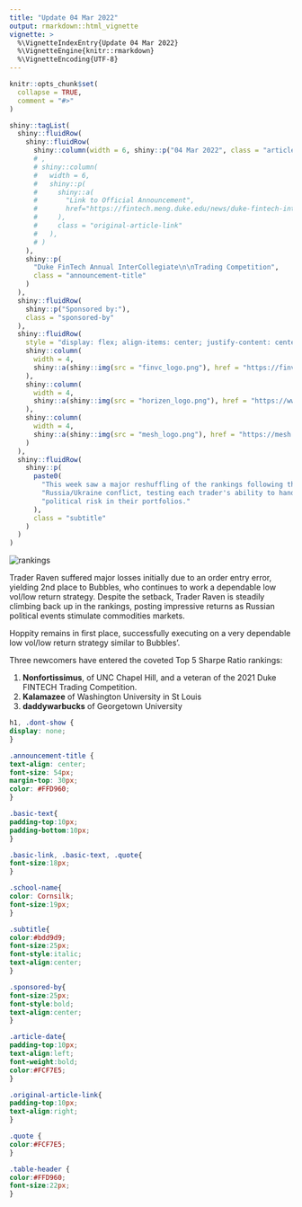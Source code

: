 ```yaml
---
title: "Update 04 Mar 2022"
output: rmarkdown::html_vignette
vignette: >
  %\VignetteIndexEntry{Update 04 Mar 2022}
  %\VignetteEngine{knitr::rmarkdown}
  %\VignetteEncoding{UTF-8}
---
```


```r
knitr::opts_chunk$set(
  collapse = TRUE,
  comment = "#>"
)
```


```r
shiny::tagList(
  shiny::fluidRow(
    shiny::fluidRow(
      shiny::column(width = 6, shiny::p("04 Mar 2022", class = "article-date"))
      # ,
      # shiny::column(
      #   width = 6,
      #   shiny::p(
      #     shiny::a(
      #       "Link to Official Announcement",
      #       href="https://fintech.meng.duke.edu/news/duke-fintech-intercollegiate-trading-competition-kicks-spring-2022"
      #     ),
      #     class = "original-article-link"
      #   ),
      # )
    ),
    shiny::p(
      "Duke FinTech Annual InterCollegiate\n\nTrading Competition",
      class = "announcement-title"
    )
  ),
  shiny::fluidRow(
    shiny::p("Sponsored by:"),
    class = "sponsored-by"
  ),
  shiny::fluidRow(
    style = "display: flex; align-items: center; justify-content: center;",
    shiny::column(
      width = 4, 
      shiny::a(shiny::img(src = "finvc_logo.png"), href = "https://finvc.co/")
    ),
    shiny::column(
      width = 4, 
      shiny::a(shiny::img(src = "horizen_logo.png"), href = "https://www.horizen.io/")
    ),
    shiny::column(
      width = 4,
      shiny::a(shiny::img(src = "mesh_logo.png"), href = "https://mesh.xyz/")
    )
  ),
  shiny::fluidRow(
    shiny::p(
      paste0(
        "This week saw a major reshuffling of the rankings following the ",
        "Russia/Ukraine conflict, testing each trader's ability to handle ",
        "political risk in their portfolios."
      ),
      class = "subtitle"
    )
  )
)
```

<img src="rankings04Mar.png" alt="rankings">

<p class = "basic-text"> Trader Raven suffered major losses initially due to an
order entry error, yielding 2nd place to Bubbles, who continues to work a
dependable low vol/low return strategy. Despite the setback, Trader Raven is
steadily climbing back up in the rankings, posting impressive returns as Russian
political events stimulate commodities markets.</p>

<p class = "basic-text"> Hoppity remains in first place, successfully executing
on a very dependable low vol/low return strategy similar to Bubbles'.</p>

<p class = "basic-text"> Three newcomers have entered the coveted Top 5 Sharpe 
Ratio rankings:</p>

<ol>
  <li><b>Nonfortissimus</b>, of UNC Chapel Hill, and a veteran of the 2021 Duke 
  FINTECH Trading Competition.</li>
  <li><b>Kalamazee</b> of Washington University in St Louis</li>
  <li><b>daddywarbucks</b> of Georgetown University
</ol>
  


```css
h1, .dont-show {
display: none;
}

.announcement-title {
text-align: center;
font-size: 54px;
margin-top: 30px;
color: #FFD960;
}

.basic-text{
padding-top:10px;
padding-bottom:10px;
}

.basic-link, .basic-text, .quote{
font-size:18px;
}

.school-name{
color: Cornsilk;
font-size:19px;
}

.subtitle{
color:#bdd9d9;
font-size:25px;
font-style:italic;
text-align:center;
}

.sponsored-by{
font-size:25px;
font-style:bold;
text-align:center;
}

.article-date{
padding-top:10px;
text-align:left;
font-weight:bold;
color:#FCF7E5;
}

.original-article-link{
padding-top:10px;
text-align:right;
}

.quote {
color:#FCF7E5;
}

.table-header {
color:#FFD960;
font-size:22px;
}

```

